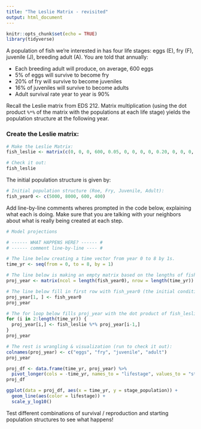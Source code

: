 ```yaml
---
title: "The Leslie Matrix - revisited"
output: html_document
---
```


```r
knitr::opts_chunk$set(echo = TRUE)
library(tidyverse)
```

A population of fish we're interested in has four life stages: eggs (E), fry (F), juvenile (J), breeding adult (A). You are told that annually:

- Each breeding adult will produce, on average, 600 eggs
- 5% of eggs will survive to become fry
- 20% of fry will survive to become juveniles
- 16% of juveniles will survive to become adults
- Adult survival rate year to year is 90%

Recall the Leslie matrix from EDS 212. Matrix multiplication (using the dot product `%*%` of the matrix with the populations at each life stage) yields the population structure at the following year. 

### Create the Leslie matrix:

```r
# Make the Leslie Matrix:
fish_leslie <- matrix(c(0, 0, 0, 600, 0.05, 0, 0, 0, 0, 0.20, 0, 0, 0, 0, 0.16, 0.9), nrow = 4, ncol = 4, byrow = TRUE)

# Check it out: 
fish_leslie
```

The initial population structure is given by: 
```r
# Initial population structure (Roe, Fry, Juvenile, Adult): 
fish_year0 <- c(5000, 8000, 600, 400)
```


Add line-by-line comments wheres prompted in the code below, explaining what each is doing. Make sure that you are talking with your neighbors about what is really being created at each step. 

```r
# Model projections

# ------ WHAT HAPPENS HERE? ------ #
# ------ comment line-by-line ---- #

# The line below creating a time vector from year 0 to 8 by 1s.
time_yr <- seq(from = 0, to = 8, by = 1)

# The line below is making an empty matrix based on the lengths of fish_year0 and time_yr
proj_year <- matrix(ncol = length(fish_year0), nrow = length(time_yr))

# The line below fill in first row with fish_year0 (the initial conditions) since we already know the values for year 0
proj_year[1, ] <- fish_year0
proj_year

# The for loop below fills proj_year with the dot product of fish_leslie and proj_year (previous year values). Starting at row 2 since we already filled row 1 with the year 0 initial condition data
for (i in 2:length(time_yr)) {
  proj_year[i,] <- fish_leslie %*% proj_year[i-1,]
}
proj_year

# The rest is wrangling & visualization (run to check it out):
colnames(proj_year) <- c("eggs", "fry", "juvenile", "adult")
proj_year

proj_df <- data.frame(time_yr, proj_year) %>% 
  pivot_longer(cols = -time_yr, names_to = "lifestage", values_to = "stage_population")
proj_df

ggplot(data = proj_df, aes(x = time_yr, y = stage_population)) +
  geom_line(aes(color = lifestage)) +
  scale_y_log10()

```

Test different combinations of survival / reproduction and starting population structures to see what happens! 
